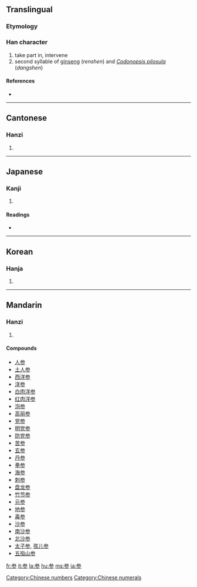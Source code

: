 {{also|參|叁|薓}}
==Translingual==

===Etymology===
{{Han simp|參}}

===Han character===
{{Han char|rn=28|rad=厶|as=06|sn=8|four=|canj=戈大竹竹竹 (IKHHH)}}

# take part in, intervene
# second syllable of [[ginseng]] (''renshen'') and ''[[Codonopsis pilosula]]'' (''dangshen'')

====References====
* {{Han ref|kx=0164.211|dkj=03090|hdz=10386.150|uh=53C2|ud=21442}}

[[Category:Chinese numbers]]
[[Category:Chinese numerals]]
----

==Cantonese==

===Hanzi===
{{yue-hanzi|jyut=|y=chaam1 sam1}}

# {{defn|Cantonese}}

----

==Japanese==

===Kanji===
{{ja-kanji|grade=4|rs=厶06}}

# {{defn|Japanese}}

====Readings====
* {{ja-readings|on=[[さん]] (san), [[しん]] (shin)|kun=[[まいる]] (mairu), [[まじわる]] (majiwaru), [[みつ]] (mitsu)}}

----

==Korean==

===Hanja===
{{ko-hanja|hangeul=[[삼]], [[참]]|rv=sam, cham|mr=sam, ch'am}}

# {{defn|Korean}}

----

==Mandarin==

===Hanzi===
{{cmn-hanzi|tra=參|pin=[[cān]] ([[can1]]), [[shēn]] ([[shen1]])|wg=ts'an<sup>1</sup>}}

# {{defn|Mandarin}}

====Compounds====

* [[人参]]
* [[土人参]]
* [[西洋参]]
* [[洋参]]
* [[白肉洋参]]
* [[红肉洋参]]
* [[泡参]]
* [[高丽参]]
* [[党参]]
* [[明党参]]
* [[防党参]]
* [[苦参]]
* [[玄参]]
* [[丹参]]
* [[拳参]]
* [[海参]]
* [[刺参]]
* [[盘龙参]]
* [[竹节参]]
* [[元参]]
* [[地参]]
* [[毒参]]
* [[沙参]]
* [[南沙参]]
* [[北沙参]]
* [[太子参]], [[孩儿参]]
* [[五指山参]]


[[fr:参]]
[[it:参]]
[[la:参]]
[[hu:参]]
[[ms:参]]
[[ja:参]]
